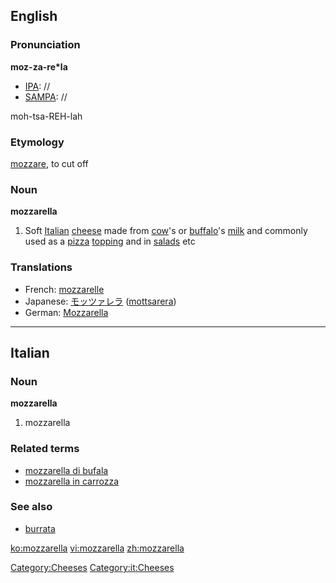 ==English==

===Pronunciation===
'''moz-za-re*la'''
*[[IPA]]: //
*[[SAMPA]]: //
moh-tsa-REH-lah

===Etymology===
{{It.}} [[mozzare]], to cut off

===Noun===
'''mozzarella'''

# Soft [[Italian]] [[cheese]] made from [[cow]]'s or [[buffalo]]'s [[milk]] and commonly used as a [[pizza]] [[topping]] and in [[salad]]s etc

===Translations===
{{rfc-level|Translations at L3+ (AutoFormat would have corrected level of Translations)}}

*French: [[mozzarelle]] {{f}}
*Japanese: [[モッツァレラ]] ([[mottsarera]])
*German: [[Mozzarella]] {{m}}

[[Category:Cheeses]]

----

==Italian==

===Noun===
'''mozzarella''' {{m}} {{inv}}

# mozzarella

===Related terms===
*[[mozzarella di bufala]]
*[[mozzarella in carrozza]]

===See also===
*[[burrata]]

[[Category:it:Cheeses]]

[[ko:mozzarella]]
[[vi:mozzarella]]
[[zh:mozzarella]]